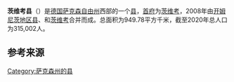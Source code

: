 {{noteTA|G1=德国地名|G2=Landkreis|G3=单位}}
{{Infobox settlement
| name = {{Nowrap|茨维考县}}
| native_name = {{lang|de|Landkreis Zwickau}}
| settlement_type = {{GER}}[[县_(德国)|县份]]
| image_skyline = 
| image_caption = 
| image_flag = 
| image_seal = Wappen vom Landkreis Zwickau.svg
| image_map = {{Photomontage
|photo1a = Saxony Z.svg
|photo2a = Locator map Z in Germany.svg
|position = center
|color_border = white
|color = 
|spacing = 3
|size = 250
|foot_montage =
}}
| map_caption = 茨维考县在萨克森州和德国的位置
| subdivision_type = 国家
| subdivision_name = {{GER}}
| subdivision_type1 = [[联邦州_(德国)|州]]
| subdivision_name1 = {{flagicon|Sachsen|size=21px}} [[萨克森州|萨克森州]]
| seat_type = [[县府_(德国)|县府]]
| seat = [[茨维考|茨维考]]
| leader_party = [[德国基督教民主联盟|基民盟]]
| leader_title = 县长
| leader_name = 克里斯托夫·朔伊雷尔<br>（{{lang|de|Christoph Scheurer}}）
| area_footnotes = 
| area_total_km2 = 949.78
| population_as_of = 2019年12月31日
| population_footnotes = <ref>{{cite web |url=https://www.statistik.sachsen.de/download/aktuelle-zahlen/statistik-sachsen_aI1_einwohnerzahlen-monat.xlsx |title=Bevölkerung des Freistaates Sachsen nach Gemeinden am 31. Dezember 2019 |language=de |format=XLSX |publisher=Statistisches Landesamt des Freistaates Sachsen |access-date=2021-06-04 |archive-date=2021-03-04 |archive-url=https://web.archive.org/web/20210304042539/https://www.statistik.sachsen.de/download/aktuelle-zahlen/statistik-sachsen_aI1_einwohnerzahlen-monat.xlsx |dead-url=no }}</ref>
| population_total = 315002
| population_density_km2 = auto
| timezone = [[欧洲中部时间|CET]]
| utc_offset = +1
| timezone_DST = [[欧洲中部夏令时间|CEST]]
| utc_offset_DST = +2
| coordinates = {{coord|50|45|00|N|12|32|00|E|display=inline,title|region:DE_type:city}}
| registration_plate_type = [[德国车辆号牌|车辆号牌]]
| registration_plate = Z, GC, HOT, WDA
| blank_name = 辖区
| blank_info = 33个[[市镇_(德国)|市镇]]
| website = {{url|www.landkreis-zwickau.de}}
| footnotes = 资料最后更新：{{date|2021-06-05|iso}}
}}
'''茨维考县'''（{{lang-de|Landkreis Zwickau}}）是[[德国|德国]][[萨克森|萨克森自由州]]西部的一个[[县_(德国)|县]]，[[县府_(德国)|首府]]为[[茨维考|茨维考]]，2008年由[[开姆尼茨地区县|开姆尼茨地区县]]、{{link-de|茨维考地区县|Landkreis Zwickauer Land}}和[[茨维考|茨维考]]合并而成。总面积为949.78平方千米，截至2020年总人口为315,002人。

==参考来源==
{{reflist}}

{{萨克森州行政区划}}
{{茨维考县行政区划}}
{{Authority control}}
{{DEFAULTSORT:Zwickau}}
[[Category:萨克森州的县|Category:萨克森州的县]]